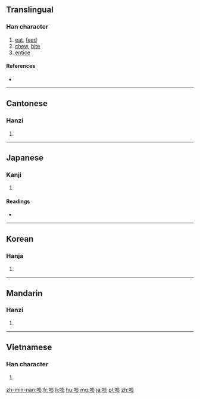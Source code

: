 {{also|啗}}
==Translingual==

===Han character===
{{Han char|rn=30|rad=口|as=08|sn=11|four=6908<sub>9</sub>|canj=口火火 (RFF)|ids=⿰[[口]][[炎]]}}

# [[eat]], [[feed]]
# [[chew]], [[bite]]
# [[entice]]

====References====
* {{Han ref|kx=0196.030|dkj=03824|dj=0417.040|hdz=10646.010|uh=5556|ud=21846|bh=B0DC|bd=45276}}

----

==Cantonese==

===Hanzi===
{{yue-hanzi|jyut=daam6|y=daam6}}

# {{defn|lang=yue|sort=口08}}

----

==Japanese==

===Kanji===
{{ja-kanji|grade=|rs=口08}}

# {{defn|lang=ja|sort=口08}}

====Readings====
* {{ja-readings|goon=[[だん]] (dan)|kanon=[[たん]] (tan)|kun=[[くう]] (kuu), [[くらわす]] (kurawasu)}}

----

==Korean==

===Hanja===
{{ko-hanja|hangeul=담|rv=dam|mr=tam}}

# {{defn|lang=ko|sort=口08}}

----

==Mandarin==

===Hanzi===
{{cmn-hanzi|pin=[[dàn]] ([[dan4]])|wg=tan<sup>4</sup>}}

# {{defn|lang=cmn|sort=口08}}

----

==Vietnamese==

===Han character===
{{vi-hantu|[[đạm]], [[dạm]], [[giảm]]|rs=口08}}

# {{defn|lang=vi}}

[[zh-min-nan:啖]]
[[fr:啖]]
[[li:啖]]
[[hu:啖]]
[[mg:啖]]
[[ja:啖]]
[[pl:啖]]
[[zh:啖]]